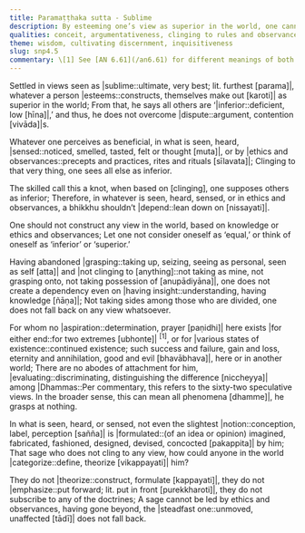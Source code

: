 ```yaml
---
title: Paramaṭṭhaka sutta - Sublime
description: By esteeming one’s view as superior in the world, one cannot overcome disputes. The steadfast sage is one who has abandoned all grasping and clinging, standing free from every view.
qualities: conceit, argumentativeness, clinging to rules and observances, attachment, free from attachment, discernment, speculation, impartiality
theme: wisdom, cultivating discernment, inquisitiveness
slug: snp4.5
commentary: \[1] See [AN 6.61](/an6.61) for different meanings of both ends.
---
```


Settled in views seen as |sublime::ultimate, very best; lit. furthest [parama]|,
whatever a person |esteems::constructs, themselves make out [karoti]| as superior in the world;
From that, he says all others are ‘|inferior::deficient, low [hīna]|,’
and thus, he does not overcome |dispute::argument, contention [vivāda]|s.

Whatever one perceives as beneficial,
in what is seen, heard, |sensed::noticed, smelled, tasted, felt or thought [muta]|, or by |ethics and observances::precepts and practices, rites and rituals [sīlavata]|;
Clinging to that very thing,
one sees all else as inferior.

The skilled call this a knot,
when based on [clinging], one supposes others as inferior;
Therefore, in whatever is seen, heard, sensed,
or in ethics and observances, a bhikkhu shouldn’t |depend::lean down on [nissayati]|.

One should not construct any view in the world,
based on knowledge or ethics and observances;
Let one not consider oneself as ‘equal,’
or think of oneself as ‘inferior’ or ‘superior.’

Having abandoned |grasping::taking up, seizing, seeing as personal, seen as self [atta]| and |not clinging to  [anything]::not taking as mine, not grasping onto, not taking possession of [anupādiyāna]|,
one does not create a dependency even on |having insight::understanding, having knowledge [ñāṇa]|;
Not taking sides among those who are divided,
one does not fall back on any view whatsoever.

For whom no |aspiration::determination, prayer [paṇidhi]| here exists |for either end::for two extremes [ubhonte]| <sup>[1]</sup>,
or for |various states of existence::continued existence; such success and failure, gain and loss, eternity and annihilation, good and evil [bhavābhava]|, here or in another world;
There are no abodes of attachment for him,
|evaluating::discriminating, distinguishing the difference [niccheyya]| among |Dhammas::Per commentary, this refers to the sixty-two speculative views. In the broader sense, this can mean all phenomena [dhamme]|, he grasps at nothing.

In what is seen, heard, or sensed,
not even the slightest |notion::conception, label, perception [sañña]| is |formulated::(of an idea or opinion) imagined, fabricated, fashioned, designed, devised, concocted [pakappita]| by him;
That sage who does not cling to any view,
how could anyone in the world |categorize::define, theorize [vikappayati]| him?

They do not |theorize::construct, formulate [kappayati]|, they do not |emphasize::put forward; lit. put in front [purekkharoti]|,
they do not subscribe to any of the doctrines;
A sage cannot be led by ethics and observances,
having gone beyond, the |steadfast one::unmoved, unaffected [tādī]| does not fall back.